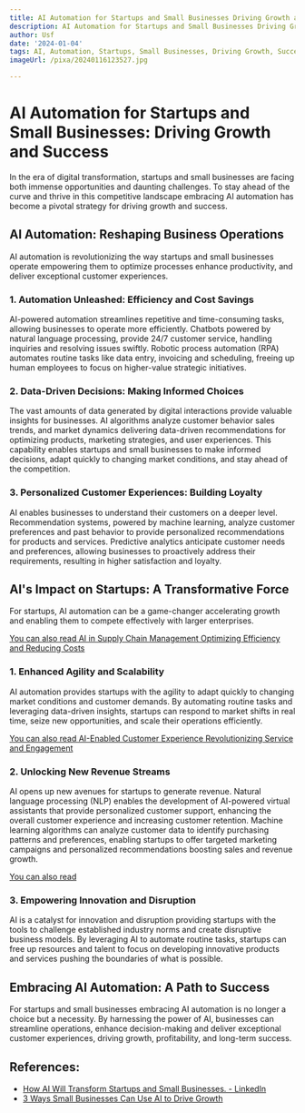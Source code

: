 ```yaml
---
title: AI Automation for Startups and Small Businesses Driving Growth and Success
description: AI Automation for Startups and Small Businesses Driving Growth and Success
author: Usf
date: '2024-01-04'
tags: AI, Automation, Startups, Small Businesses, Driving Growth, Success
imageUrl: /pixa/20240116123527.jpg

---
```

# AI Automation for Startups and Small  Businesses: Driving Growth  and Success

In  the era  of digital transformation, startups and small  businesses are facing both immense opportunities and daunting  challenges. To stay ahead of the curve and thrive in this competitive landscape embracing  AI automation has become a  pivotal  strategy for driving growth and success.

##  AI Automation:  Reshaping Business Operations

AI automation is revolutionizing the way  startups and small businesses operate  empowering them to optimize processes enhance productivity, and deliver exceptional customer experiences.

### 1. Automation Unleashed: Efficiency and Cost Savings

AI-powered automation streamlines repetitive and time-consuming tasks,  allowing businesses to operate more efficiently. Chatbots powered by natural language processing, provide 24/7 customer service, handling inquiries and resolving issues swiftly. Robotic process automation (RPA)  automates routine tasks  like  data entry, invoicing and  scheduling, freeing up human employees to focus on higher-value strategic initiatives.

### 2. Data-Driven Decisions: Making Informed Choices

The vast amounts of data generated  by digital interactions  provide valuable insights for businesses. AI algorithms analyze customer  behavior sales trends, and market dynamics delivering data-driven recommendations for optimizing products, marketing strategies, and  user experiences. This capability enables startups and small businesses to  make informed  decisions, adapt quickly to changing market conditions, and  stay ahead of the competition.

###  3. Personalized Customer Experiences: Building Loyalty

AI enables businesses to understand  their customers on a  deeper level. Recommendation systems, powered by machine learning, analyze customer preferences and past  behavior to provide personalized recommendations for products and services. Predictive analytics anticipate customer needs and preferences, allowing businesses to proactively address their requirements, resulting in higher  satisfaction and loyalty.

## AI's Impact on Startups: A Transformative Force

For startups, AI automation can be a game-changer accelerating growth  and enabling them to compete effectively with larger enterprises.

[You can  also read AI  in Supply Chain  Management  Optimizing Efficiency and Reducing Costs](AI%20in%20Supply%20Chain%20Management%20Optimizing%20Efficiency%20and%20Reducing%20Costs)


### 1. Enhanced Agility  and Scalability

AI automation provides startups with  the agility to adapt quickly to changing market conditions and customer demands. By automating routine tasks and leveraging data-driven insights, startups can respond to market  shifts in real  time, seize new opportunities, and scale their operations efficiently.

[You can also read AI-Enabled Customer Experience Revolutionizing Service and  Engagement](AI-Enabled%20Customer%20Experience%20Revolutionizing%20Service%20and%20Engagement)


### 2. Unlocking New Revenue Streams

AI  opens up  new avenues for startups to generate revenue. Natural  language processing (NLP) enables the development of AI-powered virtual assistants that provide personalized customer support, enhancing  the overall customer experience and increasing customer retention. Machine learning  algorithms can analyze customer  data to identify  purchasing patterns  and preferences, enabling startups to offer targeted marketing campaigns and personalized recommendations boosting sales and revenue growth.

[You can also read ]()


### 3. Empowering Innovation and Disruption

AI is a catalyst for innovation and disruption providing startups with  the tools to challenge established industry norms and create disruptive business models. By leveraging AI to automate routine tasks, startups can  free up resources and talent to focus on developing innovative products and services pushing the boundaries of what  is possible.

## Embracing AI Automation: A Path to  Success

For startups and small businesses embracing AI automation is no longer a choice but a necessity. By harnessing the power of AI, businesses can streamline operations, enhance decision-making and deliver exceptional customer experiences, driving growth, profitability, and long-term success.

## References:
- [How AI Will Transform Startups and Small Businesses. - LinkedIn](https://www.linkedin.com/pulse/how-ai-transform-startups-small-businesses-360-nautica-tech-venture-4mdif)
- [3 Ways Small Businesses Can Use AI to Drive Growth](https://hbr.org/sponsored/2023/03/3-ways-small-businesses-can-use-ai-to-drive-growth)
